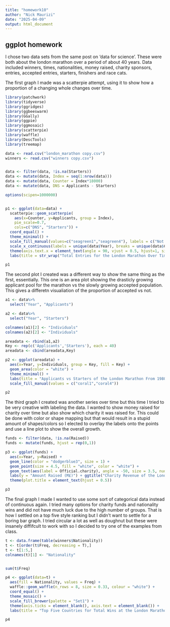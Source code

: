 ```yaml
---
title: "homework10"
author: "Nick Maurizi"
date: "2025-04-09"
output: html_document
---
```

## ggplot homework

I chose two data sets from the same post on 'data for science'. These were both about the london marathon over a period of about 40 years. Data included winners, times, nationalities, money raised, charity sponsors, entries, accepted entries, starters, finishers and race cats.

The first graph I made was a scatterpie attempt, using it to show how a proportion of a changing whole changes over time. 

```r
library(patchwork)
library(tidyverse)
library(ggridges)
library(ggbeeswarm)
library(GGally)
library(ggpie)
library(ggmosaic)
library(scatterpie)
library(waffle)
library(DescTools)
library(treemap)
```

```r
data <- read.csv("london_marathon copy.csv")
winners <- read.csv("winners copy.csv")


data <- filter(data, !is.na(Starters)) 
data <- mutate(data, Index = seq(1:nrow(data)))
data <- mutate(data, Counter = Index*18000)
data <- mutate(data, DNS = Applicants - Starters)

options(scipen=1000000)


p1 <- ggplot(data=data) +
  scatterpie::geom_scatterpie(
    aes(x=Counter, y=Applicants, group = Index),
    pie_scale=0.7,
    cols=c("DNS", "Starters")) +
  coord_equal() + 
  theme_minimal() + 
  scale_fill_manual(values=c("seagreen1","seagreen4"), labels = c("Not accepted to race","Accepted to race")) + 
  scale_x_continuous(labels = unique(data$Year), breaks = unique(data$Counter)) + 
  theme(axis.text.x = element_text(angle = 90, vjust = 0.5, hjust=1, size = 7), legend.position = "top", title = element_text(hjust=-1), axis.title.x = element_text(size = 15, hjust = 0.5), axis.title.y = element_text(size = 15, hjust = 0.6)) + 
  labs(title = str_wrap("Total Entries for the London Marathon Over Time With Percents Accepted Displayed",60), y = "Individuals", x = "Year")

p1
```

The second plot I created was a different way to show the same thing as the first, essentially. This one is an area plot showing the drasticly growing applicant pool for the marathon vs the slowly growing accepted population. This gives a differetn visualiation of the proportion of accepted vs not.

```r
a1 <- data%>%
  select("Year", "Applicants")

a2 <- data%>%
  select("Year", "Starters")

colnames(a1)[2] <- "Individuals"
colnames(a2)[2] <- "Individuals"

areadata <- rbind(a1,a2)
Key <- rep(c('Applicants','Starters'), each = 40)
areadata <- cbind(areadata,Key)

p2 <- ggplot(areadata) + 
  aes(x=Year, y=Individuals, group = Key, fill = Key) + 
  geom_area(color = "white") + 
  theme_minimal() + 
  labs(title = "Applicants vs Starters of the London Marathon From 1980-2020") + 
  scale_fill_manual(values = c("coral1","coral4"))

p2
```

The third graph I created was another series over time but this time I tried to be very creative with labeling the data. I wanted to show money raised for charity over time but also show which charity it was raised for. This could be done with color or shape mapping but that would result in a stupid amount of shapes/colors so I elected to overlay the labels onto the points and use a line plot to show the overall growth.

```r
funds <- filter(data, !is.na(Raised))
funds <- mutate(funds, hjust = rep(0,1))

p3 <- ggplot(funds) + 
  aes(x=Year, y=Raised) + 
  geom_line(color = "dodgerblue3", size = 1) + 
  geom_point(size = 4.5, fill = "white", color = "white") + 
  geom_text(aes(label = Official.charity), angle = -50, size = 3.5, nudge_x = 0.02) + ylim(39,71) + xlim(2006.5,2020) + theme_minimal() + 
  labs(y = "Amount Raised (M£)") + ggtitle("Charity Revenue of the London Marathon Over Time") +
  theme(plot.title = element_text(hjust = 0.5))

p3
```

The final graph I made I wanted to use some sort of categorical data instead of continuous again. I tried many options for charity funds and nationality wins and did not have much luck due to the high number of groups. That is how I settled on a top five style ranking but I didn't want to settle for a boring bar graph. I tried circular a lot as well as doughnut but these were insanely diffifcult to work with so I decided to try one of the examples from class.

```r
t <- data.frame(table(winners$Nationality))
t <- t[order(t$Freq, decreasing = T),]
t <- t[1:5,]
colnames(t)[1] <- "Nationality"


sum(t$Freq)

p4 <- ggplot(data=t) +
  aes(fill = Nationality, values = Freq) +
  waffle::geom_waffle(n_rows = 8, size = 0.33, colour = "white") + 
  coord_equal() +
  theme_mosaic() +
  scale_fill_brewer(palette = "Set1") +
  theme(axis.ticks = element_blank(), axis.text = element_blank()) +
  labs(title = "Top Five Countries for Total Wins at the London Marathon", subtitle = "Includes male and female running and wheelchair")

p4
```






